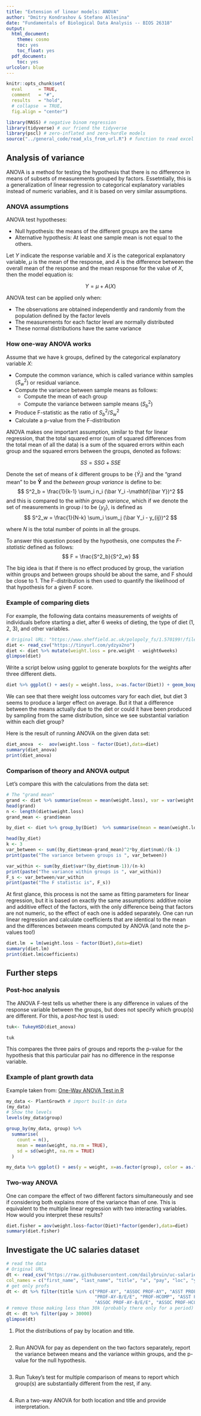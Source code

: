 ```yaml
---
title: "Extension of linear models: ANOVA"
author: "Dmitry Kondrashov & Stefano Allesina"
date: "Fundamentals of Biological Data Analysis -- BIOS 26318"
output:
  html_document:
    theme: cosmo
    toc: yes
    toc_float: yes
  pdf_document:
    toc: yes
urlcolor: blue
---
```


```r
knitr::opts_chunk$set(
  eval      = TRUE,
  comment   = "#",
  results   = "hold",
  # collapse  = TRUE,
  fig.align = "center")
```


```r
library(MASS) # negative binom regression
library(tidyverse) # our friend the tidyverse
library(pscl) # zero-inflated and zero-hurdle models
source("../general_code/read_xls_from_url.R") # function to read excel from URL
```


## Analysis of variance

ANOVA is a method for testing the hypothesis that there is no difference in means of subsets of measurements grouped by factors. Essetntially, this is a generalization of linear regression to categorical explanatory variables instead of numeric variables, and it is based on very similar assumptions.

### ANOVA assumptions


ANOVA test hypotheses:

  * Null hypothesis: the means of the different groups are the same
  * Alternative hypothesis: At least one sample mean is not equal to the others.
  
Let $Y$ indicate the response variable and $X$ is the categorical explanatory variable, $\mu$ is the mean of the response, and $A$ is the difference between the overall mean of the response and the mean response for the value of $X$, then the model equation is:

$$
Y = \mu + A(X)
$$


ANOVA test can be applied only when:

  * The observations are obtained independently and randomly from the population defined by the factor levels
  * The measurements for each factor level are normally distributed
  * These normal distributions have the same variance
  
  
### How one-way ANOVA works

Assume that we have k groups, defined by the categorical explanatory variable $X$:

  * Compute the common variance, which is called variance within samples ($S^2_w$) or residual variance.
  * Compute the variance between sample means as follows:
    * Compute the mean of each group
    * Compute the variance between sample means ($S^2_b$)
  * Produce F-statistic as the ratio of $S^2_b/S^2_w$
  * Calculate a p-value from the F-distribution


ANOVA makes one important assumption, similar to that for linear regression, that the total squared error (sum of squared differences from the total mean of all the data) is a sum of the squared errors within each group and the squared errors between the groups, denoted as follows:

$$
SS = SSG + SSE
$$


Denote the set of means of $k$ different groups to be $\{\bar Y_i\}$ and the "grand mean" to be $\mathbf{\bar Y}$ and the *between group variance* is define to be:
$$  S^2_b = \frac{1}{k-1} \sum_i n_i (\bar Y_i -\mathbf{\bar Y})^2 $$
and this is compared to the *within group variance*, which if we denote the set of measurements in group $i$ to be $\{y_{ij}\}$, is defined as
$$
S^2_w = \frac{1}{N-k} \sum_i \sum_j (\bar Y_i - y_{ij})^2
$$

where $N$ is the total number of points in all the groups. 

To answer this question posed by the hypothesis, one computes the *F-statistic* defined as follows:
$$
F = \frac{S^2_b}{S^2_w}
$$

The big idea is that if there is no effect produced by group, the variation within groups and between groups should be about the same, and F should be close to 1. The F-distribution is then used to quantify the likelihood of that hypothesis for a given F score. 


### Example of comparing diets

For example, the following data contains measurements of weights of individuals before starting a diet, after 6 weeks of dieting, the type of diet (1, 2, 3), and other variables. 
```r
# Original URL: "https://www.sheffield.ac.uk/polopoly_fs/1.570199!/file/stcp-Rdataset-Diet.csv"
diet <- read_csv("https://tinyurl.com/ydzya2no") 
diet <- diet %>% mutate(weight.loss = pre.weight - weight6weeks) 
glimpse(diet)
```

Write a script below using ggplot to generate boxplots for the weights after three different diets.

```r
diet %>% ggplot() + aes(y = weight.loss, x=as.factor(Diet)) + geom_boxplot()
```

We can see that there weight loss outcomes vary for each diet, but diet 3 seems to produce a larger effect on average. But it that a difference between the means actually due to the diet or could it have been produced by sampling from the same distribution, since we see substantial variation within each diet group?


Here is the result of running ANOVA on the given data set:

```r
diet_anova  <-  aov(weight.loss ~ factor(Diet),data=diet)
summary(diet_anova)
print(diet_anova)
```

### Comparison of theory and ANOVA output

Let's compare this with the calculations from the data set:

```r
# The "grand mean" 
grand <- diet %>% summarise(mean = mean(weight.loss), var = var(weight.loss))
head(grand)
n <- length(diet$weight.loss)
grand_mean <- grand$mean

by_diet <- diet %>% group_by(Diet)  %>% summarise(mean = mean(weight.loss), var = var(weight.loss), num = n()) 

head(by_diet)
k <- 3
var_between <- sum((by_diet$mean-grand_mean)^2*by_diet$num)/(k-1)
print(paste("The variance between groups is ", var_between))

var_within <- sum(by_diet$var*(by_diet$num-1))/(n-k)
print(paste("The variance within groups is ", var_within))
F_s <- var_between/var_within
print(paste("The F statistic is", F_s))

```


At first glance, this process is not the same as fitting parameters for linear regression, but it is based on exactly the same assumptions: additive noise and additive effect of the factors, with the only difference being that factors are not numeric, so the effect of each one is added separately. One can run linear regression and calculate coefficients that are identical to the mean and the differences between means computed by ANOVA (and note the p-values too!)

```r
diet.lm  = lm(weight.loss ~ factor(Diet),data=diet)
summary(diet.lm)
print(diet.lm$coefficients)
```

## Further steps

### Post-hoc analysis

The ANOVA F-test tells us whether there is any difference in values of the response variable between the groups, but does not specify which group(s) are different. For this, a *post-hoc* test is used:


```r
tuk<- TukeyHSD(diet_anova)

tuk
```

This compares the three pairs of groups and reports the p-value for the hypothesis that this particular pair has no difference in the response variable.

### Example of plant growth data

Example taken from: [One-Way ANOVA Test in R](http://www.sthda.com/english/wiki/one-way-anova-test-in-r)
```r
my_data <- PlantGrowth # import built-in data
(my_data)
# Show the levels
levels(my_data$group)
```

```r
group_by(my_data, group) %>%
  summarise(
    count = n(),
    mean = mean(weight, na.rm = TRUE),
    sd = sd(weight, na.rm = TRUE)
  )
```
```r

my_data %>% ggplot() + aes(y = weight, x=as.factor(group), color = as.factor(group)) + geom_boxplot()
```


### Two-way ANOVA

One can compare the effect of two different factors simultaneously and see if considering both explains more of the variance than of one. This is equivalent to the multiple linear regression with two interacting variables. How would you interpret these results?

```r
diet.fisher = aov(weight.loss~factor(Diet)*factor(gender),data=diet)
summary(diet.fisher)
```


## Investigate the UC  salaries dataset

```r
# read the data
# Original URL
dt <- read_csv("https://raw.githubusercontent.com/dailybruin/uc-salaries/master/data/uc_salaries.csv", 
col_names = c("first_name", "last_name", "title", "a", "pay", "loc", "year", "b", "c", "d")) %>%  select(first_name, last_name, title, loc, pay)
# get only profs
dt <- dt %>% filter(title %in% c("PROF-AY", "ASSOC PROF-AY", "ASST PROF-AY", 
                                 "PROF-AY-B/E/E", "PROF-HCOMP", "ASST PROF-AY-B/E/E", 
                                 "ASSOC PROF-AY-B/E/E", "ASSOC PROF-HCOMP", "ASST PROF-HCOMP"))
# remove those making less than 30k (probably there only for a period)
dt <- dt %>% filter(pay > 30000)
glimpse(dt)
```


1. Plot the distributions of pay by location and title. 
```r

```

2. Run ANOVA for pay as dependent on the two factors separately, report the variance between means and the variance within groups, and the p-value for the null hypothesis.
```r

```

3. Run Tukey's test for multiple comparison of means to report which group(s) are substantially different from the rest, if any.

```r

```

4. Run a two-way ANOVA for both location and title and provide interpretation.
```r

```

